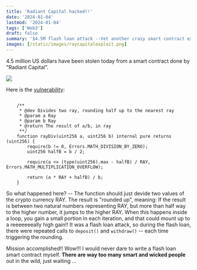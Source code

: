 ```yaml
---
title: 'Radiant Capital hacked!!'
date: '2024-01-04'
lastmod: '2024-01-04'
tags: ['Web3']
draft: false
summary: '$4.5M flash loan attack --Yet another crazy smart contract exploit has happened today'
images: [/static/images/raycapitalexploit.png]
---
```



4.5 million US dollars have been stolen today from a smart contract done by
"Radiant Capital".

![](/static/images/raycapitalexploit.png)

Here is the
[vulnerability](https://github.com/radiant-capital/v2/blob/cd618877151896415705468f1b2a43c4b75b3c5b/contracts/lending/libraries/math/WadRayMath.sol#L103):


```solidity

	/**
	 * @dev Divides two ray, rounding half up to the nearest ray
	 * @param a Ray
	 * @param b Ray
	 * @return The result of a/b, in ray
	 **/
	function rayDiv(uint256 a, uint256 b) internal pure returns (uint256) {
		require(b != 0, Errors.MATH_DIVISION_BY_ZERO);
		uint256 halfB = b / 2;

		require(a <= (type(uint256).max - halfB) / RAY, Errors.MATH_MULTIPLICATION_OVERFLOW);

		return (a * RAY + halfB) / b;
	}

```

So what happened here? -- The function should just devide two values of the crypto currency RAY.
The result is "rounded up", meaning: If the result is between two natural numbers representing RAY,
but more than half way to the higher number, it jumps to the higher RAY.
When this happens inside a loop, you gain a small portion in each iteration, and that could mount up to
a reeeeeeeally high gain!! It was a flash loan attack, so during the flash loan, there were repeated calls to
`deposit()` and `withdraw()` -- each time triggering the rounding.

Mission accomplished!! Wow!!! I would never dare to write a flash loan smart contract myself.
**There are  way too many smart and wicked people** out in the wild, just waiting ...









